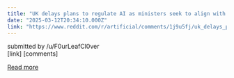 ```yaml
---
title: "UK delays plans to regulate AI as ministers seek to align with Trump administration"
date: "2025-03-12T20:34:10.000Z"
link: "https://www.reddit.com/r/artificial/comments/1j9u5fj/uk_delays_plans_to_regulate_ai_as_ministers_seek/"
---
```


submitted by    /u/F0urLeafCl0ver  
 [link]   [comments]

[Read more](https://www.reddit.com/r/artificial/comments/1j9u5fj/uk_delays_plans_to_regulate_ai_as_ministers_seek/)
